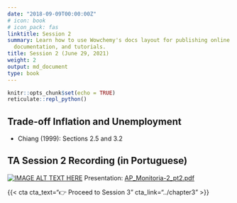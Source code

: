---
date: "2018-09-09T00:00:00Z"
# icon: book
# icon_pack: fas
linktitle: Session 2
summary: Learn how to use Wowchemy's docs layout for publishing online courses, software
  documentation, and tutorials.
title: Session 2 (June 29, 2021)
weight: 2
output: md_document
type: book
---

```{r setup, include=FALSE}
knitr::opts_chunk$set(echo = TRUE)
reticulate::repl_python()
```

## Trade-off Inflation and Unemployment
- Chiang (1999): Sections 2.5 and 3.2 

## TA Session 2 Recording (in Portuguese)

[![IMAGE ALT TEXT HERE](https://img.youtube.com/vi/CMxzgM5rBVM/maxresdefault.jpg)](https://www.youtube.com/watch?v=CMxzgM5rBVM)
Presentation: [AP_Monitoria-2_pt2.pdf](../AP_Monitoria-2_pt2.pdf)



{{< cta cta_text="👉 Proceed to Session 3" cta_link="../chapter3" >}}